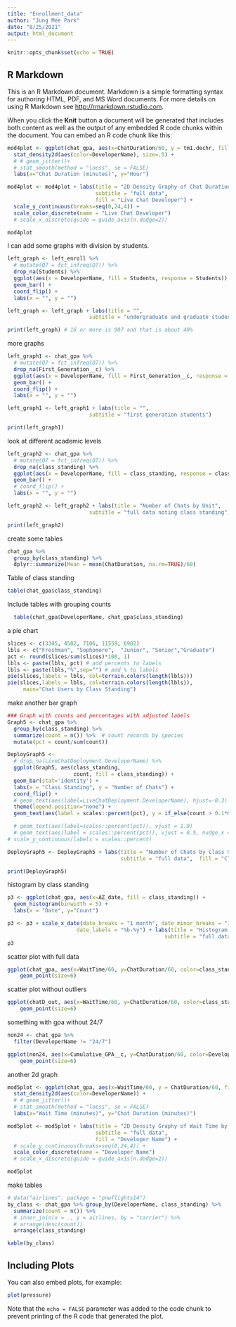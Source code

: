 ```yaml
---
title: "Enrollment_data"
author: "Jung Mee Park"
date: "8/25/2021"
output: html_document
---
```


```r
knitr::opts_chunk$set(echo = TRUE)
```

## R Markdown

This is an R Markdown document. Markdown is a simple formatting syntax for authoring HTML, PDF, and MS Word documents. For more details on using R Markdown see <http://rmarkdown.rstudio.com>.

When you click the **Knit** button a document will be generated that includes both content as well as the output of any embedded R code chunks within the document. You can embed an R code chunk like this:

```r
mod4plot <- ggplot(chat_gpa, aes(x=ChatDuration/60, y = tm1.dechr, fill = DeveloperName)) +
  stat_density2d(aes(color=DeveloperName), size=.5) +
  # # geom_jitter()+
  # stat_smooth(method = "loess", se = FALSE)
  labs(x="Chat Duration (minutes)", y="Hour") 

mod4plot <- mod4plot + labs(title = "2D Density Graphy of Chat Duration by Time of Day", 
                            subtitle = "full data", 
                            fill = "Live Chat Developer") +
  scale_y_continuous(breaks=seq(0,24,4)) +
  scale_color_discrete(name = "Live Chat Developer")
  # scale_x_discrete(guide = guide_axis(n.dodge=2))

mod4plot
```
I can add some graphs with division by students. 
```r
left_graph <- left_enroll %>%
  # mutate(Q7 = fct_infreq(Q7)) %>%
  drop_na(Students) %>% 
  ggplot(aes(x = DeveloperName, fill = Students, response = Students)) +
  geom_bar() +
  coord_flip() +
  labs(x = "", y = "")

left_graph <- left_graph + labs(title = "",
                          subtitle = "undergraduate and graduate students")

print(left_graph) # 16 or more is 907 and that is about 40% 
```
more graphs
```r
left_graph1 <- chat_gpa %>%
  # mutate(Q7 = fct_infreq(Q7)) %>%
  drop_na(First_Generation__c) %>% 
  ggplot(aes(x = DeveloperName, fill = First_Generation__c, response = First_Generation__c)) +
  geom_bar() +
  coord_flip() +
  labs(x = "", y = "")

left_graph1 <- left_graph1 + labs(title = "",
                          subtitle = "first generation students")

print(left_graph1)
```
look at different academic levels
```r
left_graph2 <- chat_gpa %>%
  # mutate(Q7 = fct_infreq(Q7)) %>%
  drop_na(class_standing) %>% 
  ggplot(aes(x = DeveloperName, fill = class_standing, response = class_standing)) +
  geom_bar() +
  # coord_flip() +
  labs(x = "", y = "")

left_graph2 <- left_graph2 + labs(title = "Number of Chats by Unit",
                          subtitle = "full data noting class standing")

print(left_graph2)
```
create some tables
```r
chat_gpa %>%
  group_by(class_standing) %>%
  dplyr::summarize(Mean = mean(ChatDuration, na.rm=TRUE)/60)
```

Table of class standing
```r
table(chat_gpa$class_standing)
```

Include tables with grouping counts
```r

  table(chat_gpa$DeveloperName, chat_gpa$class_standing)
```
a pie chart
```r
slices <- c(3345, 4502, 7106, 11559, 6902)
lbls <- c("Freshman", "Sophomore",  "Junior", "Senior","Graduate")
pct <- round(slices/sum(slices)*100, 1)
lbls <- paste(lbls, pct) # add percents to labels
lbls <- paste(lbls,"%",sep="") # add % to labels
pie(slices,labels = lbls, col=terrain.colors(length(lbls))) 
pie(slices,labels = lbls, col=terrain.colors(length(lbls)), 
     main="Chat Users by Class Standing")

```

make another bar graph
```r
### Graph with counts and percentages with adjusted labels
Graph5 <- chat_gpa %>% 
  group_by(class_standing) %>% 
  summarize(count = n()) %>%  # count records by species
  mutate(pct = count/sum(count))

DeployGraph5 <- 
  # drop_na(LiveChatDeployment.DeveloperName) %>% 
  ggplot(Graph5, aes(class_standing, 
                     count, fill = class_standing)) +
  geom_bar(stat='identity') +
  labs(x = "Class Standing", y = "Number of Chats") +
  coord_flip() +
  # geom_text(aes(label=LiveChatDeployment.DeveloperName), hjust=-0.3) +
  theme(legend.position="none") +
  geom_text(aes(label = scales::percent(pct), y = if_else(count > 0.1*max(count), count/2, count+ 0.05*max(count))))

  # geom_text(aes(label=scales::percent(pct)), vjust = 1.0)
  # geom_text(aes(label = scales::percent(pct)), vjust = 0.5, nudge_x = -.5) 
# scale_y_continuous(labels = scales::percent)

DeployGraph5 <- DeployGraph5 + labs(title = "Number of Chats by Class Standing", 
                                    subtitle = "full data",  fill = "Class Standing")

print(DeployGraph5)

```
histogram by class standing 
```r
p3 <- ggplot(chat_gpa, aes(x=AZ_date, fill = class_standing)) +
  geom_histogram(binwidth = 5) + 
  labs(x = "Date", y="Count")

p3 <- p3 + scale_x_date(date_breaks = "1 month", date_minor_breaks = "1 week",
                      date_labels = "%b-%y") + labs(title = "Histogram of Chats over Time", 
                                                  subtitle = "full data", fill = "Class Standing")
p3

```

scatter plot with full data
```r
ggplot(chat_gpa, aes(x=WaitTime/60, y=ChatDuration/60, color=class_standing)) + 
    geom_point(size=6) 
```
scatter plot without outliers
```r
ggplot(chatD_out, aes(x=WaitTime/60, y=ChatDuration/60, color=class_standing)) + 
    geom_point(size=6) 
```
something with gpa without 24/7
```r
non24 <- chat_gpa %>% 
  filter(DeveloperName != "24/7")

ggplot(non24, aes(x=Cumulative_GPA__c, y=ChatDuration/60, color=DeveloperName)) + 
    geom_point(size=6) 
```
another 2d graph 
```r
mod5plot <- ggplot(chat_gpa, aes(x=WaitTime/60, y = ChatDuration/60, fill = DeveloperName)) +
  stat_density2d(aes(color=DeveloperName)) +
  # # geom_jitter()+
  # stat_smooth(method = "loess", se = FALSE)
  labs(x="Wait Time (minutes)", y="Chat Duration (minutes)") 

mod5plot <- mod5plot + labs(title = "2D Density Graphy of Wait Time by Chat Duration", 
                            subtitle = "full data", 
                            fill = "Developer Name") +
  # scale_y_continuous(breaks=seq(0,24,4)) +
  scale_color_discrete(name = "Developer Name")
  # scale_x_discrete(guide = guide_axis(n.dodge=2))

mod5plot
```

make tables
```r
# data("airlines", package = "pnwflights14")
by_class <- chat_gpa %>% group_by(DeveloperName, class_standing) %>%
  summarize(count = n()) %>%
  # inner_join(x = ., y = airlines, by = "carrier") %>%
  # arrange(desc(count))
  arrange(class_standing)

kable(by_class)
```

## Including Plots

You can also embed plots, for example:

```r
plot(pressure)
```

Note that the `echo = FALSE` parameter was added to the code chunk to prevent printing of the R code that generated the plot.
